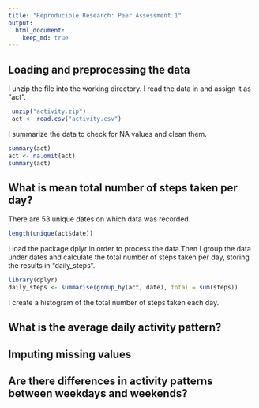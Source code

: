 ```yaml
---
title: "Reproducible Research: Peer Assessment 1"
output: 
  html_document:
    keep_md: true
---
```



## Loading and preprocessing the data

I unzip the file into the working directory. I read the data in and assign it as "act".

```r
 unzip("activity.zip")
 act <- read.csv("activity.csv")
```

I summarize the data to check for NA values and clean them.

```r
summary(act)
act <- na.omit(act)
summary(act)
```

## What is mean total number of steps taken per day?
There are 53 unique dates on which data was recorded.

```r
length(unique(act$date))
```

I load the package dplyr in order to process the data.Then I group the data under dates and calculate the total number of steps taken per day, storing the results in "daily_steps".

```r
library(dplyr)
daily_steps <- summarise(group_by(act, date), total = sum(steps))
```

I create a histogram of the total number of steps taken each day. 

## What is the average daily activity pattern?



## Imputing missing values



## Are there differences in activity patterns between weekdays and weekends?
